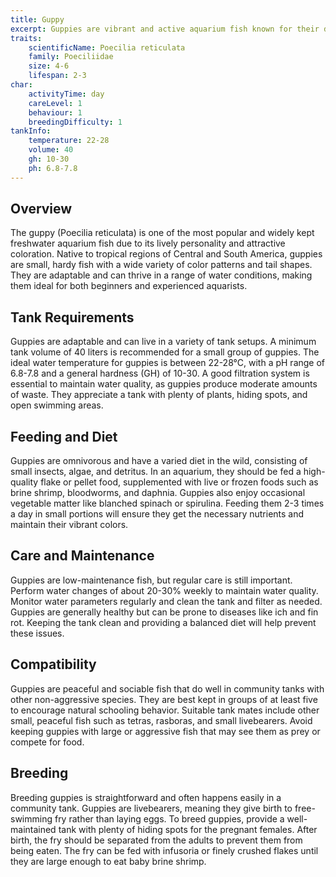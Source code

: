 ```yaml
---
title: Guppy
excerpt: Guppies are vibrant and active aquarium fish known for their diverse colors and patterns. They are easy to care for and make great additions to community tanks.
traits:
    scientificName: Poecilia reticulata
    family: Poeciliidae
    size: 4-6
    lifespan: 2-3
char:
    activityTime: day
    careLevel: 1
    behaviour: 1
    breedingDifficulty: 1
tankInfo:
    temperature: 22-28
    volume: 40
    gh: 10-30
    ph: 6.8-7.8
---
```


## Overview
The guppy (Poecilia reticulata) is one of the most popular and widely kept freshwater aquarium fish due to its lively personality and attractive coloration. Native to tropical regions of Central and South America, guppies are small, hardy fish with a wide variety of color patterns and tail shapes. They are adaptable and can thrive in a range of water conditions, making them ideal for both beginners and experienced aquarists.

## Tank Requirements
Guppies are adaptable and can live in a variety of tank setups. A minimum tank volume of 40 liters is recommended for a small group of guppies. The ideal water temperature for guppies is between 22-28°C, with a pH range of 6.8-7.8 and a general hardness (GH) of 10-30. A good filtration system is essential to maintain water quality, as guppies produce moderate amounts of waste. They appreciate a tank with plenty of plants, hiding spots, and open swimming areas.

## Feeding and Diet
Guppies are omnivorous and have a varied diet in the wild, consisting of small insects, algae, and detritus. In an aquarium, they should be fed a high-quality flake or pellet food, supplemented with live or frozen foods such as brine shrimp, bloodworms, and daphnia. Guppies also enjoy occasional vegetable matter like blanched spinach or spirulina. Feeding them 2-3 times a day in small portions will ensure they get the necessary nutrients and maintain their vibrant colors.

## Care and Maintenance
Guppies are low-maintenance fish, but regular care is still important. Perform water changes of about 20-30% weekly to maintain water quality. Monitor water parameters regularly and clean the tank and filter as needed. Guppies are generally healthy but can be prone to diseases like ich and fin rot. Keeping the tank clean and providing a balanced diet will help prevent these issues.

## Compatibility
Guppies are peaceful and sociable fish that do well in community tanks with other non-aggressive species. They are best kept in groups of at least five to encourage natural schooling behavior. Suitable tank mates include other small, peaceful fish such as tetras, rasboras, and small livebearers. Avoid keeping guppies with large or aggressive fish that may see them as prey or compete for food.

## Breeding
Breeding guppies is straightforward and often happens easily in a community tank. Guppies are livebearers, meaning they give birth to free-swimming fry rather than laying eggs. To breed guppies, provide a well-maintained tank with plenty of hiding spots for the pregnant females. After birth, the fry should be separated from the adults to prevent them from being eaten. The fry can be fed with infusoria or finely crushed flakes until they are large enough to eat baby brine shrimp.
